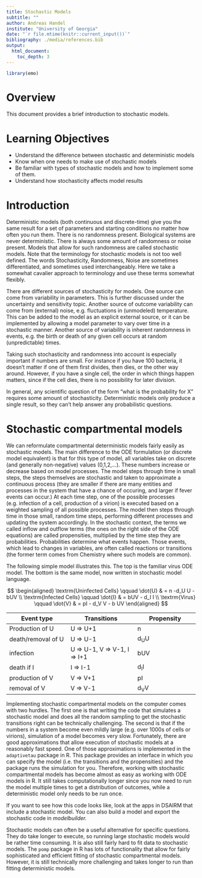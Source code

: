 ```yaml
---
title: Stochastic Models
subtitle: ""
author: Andreas Handel
institute: "University of Georgia"
date: "`r file.mtime(knitr::current_input())`"
bibliography: ./media/references.bib
output: 
  html_document:
    toc_depth: 3
---
```


```r
library(emo)
```



# Overview
This document provides a brief introduction to stochastic models.

# Learning Objectives
* Understand the difference between stochastic and deterministic models
* Know when one needs to make use of stochastic models
* Be familiar with types of stochastic models and how to implement some of them.
* Understand how stochasticity affects model results 


# Introduction 

Deterministic models (both continuous and discrete-time) give you the same result for a set of parameters and starting conditions no matter how often you run them. There is no randomness present. Biological systems are never deterministic. There is always some amount of randomness or noise present. Models that allow for such randomness are called stochastic models. Note that the terminology for stochastic models is not too well defined. The words Stochasticity, Randomness, Noise are sometimes differentiated, and sometimes used interchangeably. Here we take a somewhat cavalier approach to terminology and use these terms somewhat flexibly.

There are different sources of stochasticity for models. One source can come from variability in parameters. This is further discussed under the uncertainty and sensitivity topic. Another source of outcome variability can come from (external) noise, e.g. fluctuations in (unmodeled) temperature. This can be added to the model as an explicit external source, or it can be implemented by allowing a model parameter to vary over time in a stochastic manner. Another source of variability is inherent randomness in events, e.g. the birth or death of any given cell occurs at random (unpredictable) times.

Taking such stochasticity and randomness into account is especially important if numbers are small. For instance if you have 100 bacteria, it doesn't matter if one of them first divides, then dies, or the other way around. However, if you have a single cell, the order in which things happen matters, since if the cell dies, there is no possibility for later division. 

In general, any scientific question of the form "what is the probability for X" requires some amount of stochasticity. Deterministic models only produce a single result, so they can't help answer any probabilistic questions.


# Stochastic compartmental models
We can reformulate compartmental deterministic models fairly easily as stochastic models. 
The main difference to the ODE formulation (or discrete model equivalent) is that for this type of model, all variables take on discrete (and generally non-negative) values (0,1,2,...). These numbers increase or decrease based on model processes. The model steps through time in small steps, the steps themselves are stochastic and taken to approximate a continuous process (they are smaller if there are many entities and processes in the system that have a chance of occuring, and larger if fever events can occur.) At each time step, one of the possible processes (e.g. infection of a cell, production of a virion) is executed based on a weighted sampling of all possible processes. The model then steps through time in those small, random time steps, performing different processes and updating the system accordingly. In the stochastic context, the terms we called inflow and outflow terms (the ones on the right side of the ODE equations) are called propensities, multiplied by the time step they are probabilities. Probabilities determine what events happen. Those events, which lead to changes in variables, are often called reactions or transitions (the former term comes from Chemistry where such models are common).

The following simple model illustrates this. The top is the familiar virus ODE model. The bottom is the same model, now written in stochastic model language.


$$
\begin{aligned}
\textrm{Uninfected Cells} \qquad \dot{U} & = n -d_U U - bUV \\
\textrm{Infected Cells} \qquad \dot{I} & =  bUV - d_I I \\     
\textrm{Virus} \qquad  \dot{V} & =  pI - d_V V -  b UV 
\end{aligned}
$$

Event type              |  Transitions                  |   Propensity      |
----------              |  -----------                  |   ----------      |
Production of U         |  U => U+1                     |   n            |
death/removal of U      |  U => U-1                     |   d~U~U           |
infection               |  U => U-1, V => V-1, I => I+1 |   bUV           |
death if I              |  I => I-1                     |   d~I~I          |
production of V         |  V => V+1                     |   pI          |
removal of V            |  V => V-1                     |   d~V~V          | 


Implementing stochastic compartmental models on the computer comes with two hurdles. The first one is that writing the code that simulates a stochastic model and does all the random sampling to get the stochastic transitions right can be technically challenging. The second is that if the numbers in a system become even mildly large (e.g. over 1000s of cells or virions), simulation of a model becomes very slow. Fortunately, there are good approximations that allow execution of stochastic models at a reasonably fast speed. One of those approximations is implemented in the `adaptivetau` package in R. This package provides an interface in which you can specify the model (i.e. the transitions and the propensities) and the package runs the simulation for you. Therefore, working with stochastic compartmental models has become almost as easy as working with ODE models in R. It still takes computationally longer since you now need to run the model multiple times to get a distribution of outcomes, while a deterministic model only needs to be run once. 

If you want to see how this code looks like, look at the apps in DSAIRM that include a stochastic model. You can also build a model and export the stochastic code in _modelbuilder._

Stochastic models can often be a useful alternative for specific questions. They do take longer to execute, so running large stochastic models would be rather time consuming. It is also still fairly hard to fit data to stochastic models. The `pomp` package in R has lots of functionality that allow for fairly sophisticated and efficient fitting of stochastic compartmental models. However, it is still technically more challenging and takes longer to run than fitting deterministic models.


